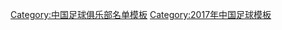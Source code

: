 {{Football squad with groups
|name=2017年中甲分类名单内蒙古
|bgcolor=#ffff00
|bordercolor=#000000
|textcolor=#000000
|title=[[内蒙古中优足球俱乐部|<span style="color:#000000">呼和浩特小草</span>]] — [[2017年中国足球甲级联赛|<span style="color:#000000">2017年</span>]][[中国足球甲级联赛|<span style="color:#000000">中甲联赛第 10 名</span>]]
|group1=全年参赛球员
|list1=<div>
{{Football squad2 player|no=1|name=[[陈昶]]}}
{{Football squad2 player|no=2|name=[[李宇航]]}}
{{Football squad2 player|no=3|name=[[罗皓]]}}
{{Football squad2 player|no=4|name=[[张天翔 (足球运动员)|张天翔]]}}
{{Football squad2 player|no=5|name=[[石继玮]]}}
{{Football squad2 player|no=8|name=[[权磊]]}}
{{Football squad2 player|no=10|name={{flagicon|BRA}} [[多利 (足球运动员)|-{zh-hans:多利;zh-hk:杜歷}-]]}}
{{Football squad2 player|no=11|name=[[尼扎木丁·阿凡提|尼扎木丁]]}}
{{Football squad2 player|no=13|name=[[雷卢德坤]]}}
{{Football squad2 player|no=14|name=[[余文鹤]]}}
{{Football squad2 player|no=15|name={{flagicon|SEN}} {{link-en|安德烈·考鲍莱尼·桑戈尔|André Senghor|-{zh-hans:桑戈尔;zh-hk:辛賀}-}}}}
{{Football squad2 player|no=16|name=[[朱子林]]}}
{{Football squad2 player|no=17|name={{le|段杰毅|Duan Jieyi}}}}
{{Football squad2 player|no=19|name=[[罗安东]]}}
{{Football squad2 player|no=20|name=[[胡昊]]}}
{{Football squad2 player|no=21|name={{le|朱征宇|Zhu Zhengyu}}}}
{{Football squad2 player|no=22|name=[[韩方腾]]}}
{{Football squad2 player|no=23|name=[[尹路]]}}
{{Football squad2 player|no=25|name=[[牟善韬]]}}
{{Football squad2 player|no=27|name=[[王博 (1982年)|王博]]}}
{{Football squad2 player|no=28|name=[[任晨超]]}}
{{Football squad2 player|no=31|name=[[李根 (足球运动员)|李根]]}}
{{Football squad2 player|no=32|name=[[毛开宇]]}}
{{Football squad2 player|no=33|name=[[张天龙]]}}
{{Football squad2 player|no=35|name=[[邹学成]]}}
</div>
|group2=夏季转入球员
|list2=<div>
{{Football squad2 player|no=12|name={{flagicon|BRA}} [[达维·罗德里格斯·德·赫苏斯|-{zh-hans:达维;zh-hk:達維}-]]}}
{{Football squad2 player|no=26|name=[[尹聪耀]]}}
{{Football squad2 player|no=36|name=[[麦尔丹·艾力]]}}
{{Football squad2 player|no=39|name=[[刘世博]]}}
</div>
|group3=夏季转出球员
|list3=<div>
{{Football squad2 player|no=7|name={{flagicon|SEN}} {{link-en|马利克·马内|Malick Mané|-{zh-hans:马内;zh-hk:文尼}-}}}}
</div>
|group4=主教练
|list4=[[王波 (足球教练)|王波]]
}}
<noinclude>
{{DEFAULTSORT:Nei Mongol Zhongyou F.C. Squad 2017}}
[[Category:中国足球俱乐部名单模板]]
[[Category:2017年中国足球模板]]
</noinclude>